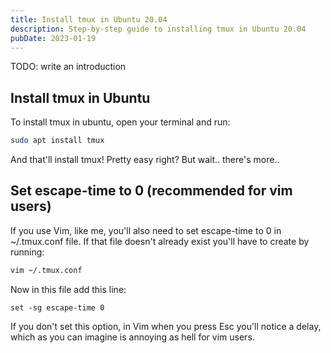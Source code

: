 ```yaml
---
title: Install tmux in Ubuntu 20.04
description: Step-by-step guide to installing tmux in Ubuntu 20.04
pubDate: 2023-01-19
---
```


TODO: write an introduction

## Install tmux in Ubuntu
To install tmux in ubuntu, open your terminal and run:
```bash
sudo apt install tmux
```
And that'll install tmux! Pretty easy right? But wait.. there's more..

## Set escape-time to 0 (recommended for vim users)
If you use Vim, like me, you'll also need to set escape-time to 0 in ~/.tmux.conf file. If that file doesn't already exist you'll have to create by running:
```bash
vim ~/.tmux.conf
```
Now in this file add this line:
```
set -sg escape-time 0
```

If you don't set this option, in Vim when you press Esc you'll notice a delay, which as you can imagine is annoying as hell for vim users.
